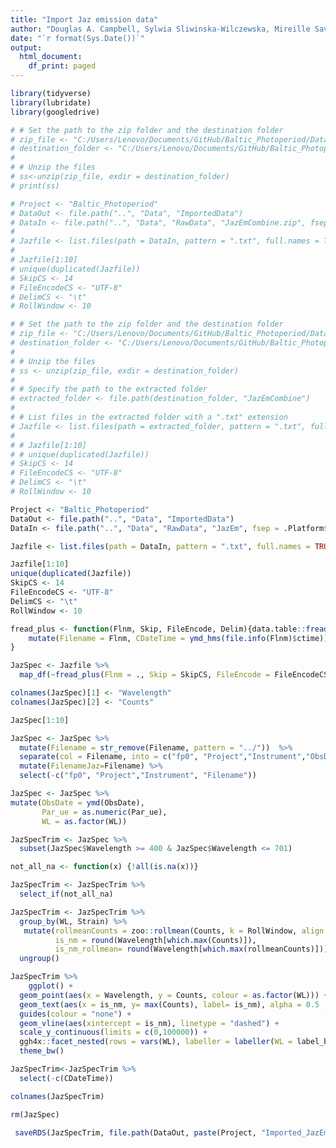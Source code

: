```yaml
---
title: "Import Jaz emission data"
author: "Douglas A. Campbell, Sylwia Sliwinska-Wilczewska, Mireille Savoie"
date: "`r format(Sys.Date())`"
output:
  html_document:
    df_print: paged
---
```


```r
library(tidyverse)
library(lubridate)
library(googledrive)
```

```r
# # Set the path to the zip folder and the destination folder
# zip_file <- "C:/Users/Lenovo/Documents/GitHub/Baltic_Photoperiod/Data/RawData/JazEmCombine.zip"
# destination_folder <- "C:/Users/Lenovo/Documents/GitHub/Baltic_Photoperiod/Data/RawData"
# 
# # Unzip the files
# ss<-unzip(zip_file, exdir = destination_folder)
# print(ss)
```


```r
# Project <- "Baltic_Photoperiod"
# DataOut <- file.path("..", "Data", "ImportedData")
# DataIn <- file.path("..", "Data", "RawData", "JazEmCombine.zip", fsep = .Platform$file.sep)
# 
# Jazfile <- list.files(path = DataIn, pattern = ".txt", full.names = TRUE)
# 
# Jazfile[1:10]
# unique(duplicated(Jazfile))
# SkipCS <- 14
# FileEncodeCS <- "UTF-8"
# DelimCS <- "\t"
# RollWindow <- 10
```
```r
# # Set the path to the zip folder and the destination folder
# zip_file <- "C:/Users/Lenovo/Documents/GitHub/Baltic_Photoperiod/Data/RawData/JazEmCombine.zip"
# destination_folder <- "C:/Users/Lenovo/Documents/GitHub/Baltic_Photoperiod/Data/RawData"
# 
# # Unzip the files
# ss <- unzip(zip_file, exdir = destination_folder)
# 
# # Specify the path to the extracted folder
# extracted_folder <- file.path(destination_folder, "JazEmCombine")
# 
# # List files in the extracted folder with a ".txt" extension
# Jazfile <- list.files(path = extracted_folder, pattern = ".txt", full.names = TRUE)
# 
# # Jazfile[1:10]
# # unique(duplicated(Jazfile))
# SkipCS <- 14
# FileEncodeCS <- "UTF-8"
# DelimCS <- "\t"
# RollWindow <- 10
```




```r
Project <- "Baltic_Photoperiod"
DataOut <- file.path("..", "Data", "ImportedData")
DataIn <- file.path("..", "Data", "RawData", "JazEm", fsep = .Platform$file.sep)

Jazfile <- list.files(path = DataIn, pattern = ".txt", full.names = TRUE)

Jazfile[1:10]
unique(duplicated(Jazfile))
SkipCS <- 14
FileEncodeCS <- "UTF-8"
DelimCS <- "\t"
RollWindow <- 10
```

```r
fread_plus <- function(Flnm, Skip, FileEncode, Delim){data.table::fread(file = Flnm, skip = Skip, encoding = FileEncode, sep = Delim, header = FALSE) %>%
    mutate(Filename = Flnm, CDateTime = ymd_hms(file.info(Flnm)$ctime))
}

JazSpec <- Jazfile %>%
  map_df(~fread_plus(Flnm = ., Skip = SkipCS, FileEncode = FileEncodeCS, Delim = DelimCS))

colnames(JazSpec)[1] <- "Wavelength"
colnames(JazSpec)[2] <- "Counts"

JazSpec[1:10]
```

```r
JazSpec <- JazSpec %>% 
  mutate(Filename = str_remove(Filename, pattern = "../"))  %>% 
  separate(col = Filename, into = c("fp0", "Project","Instrument","ObsDate", "Strain", "Par_ue", "WL"), sep = "([\\/\\/\\_\\_\\_\\_\\_\\_\\.])", remove = FALSE) %>% 
  mutate(FilenameJaz=Filename) %>% 
  select(-c("fp0", "Project","Instrument", "Filename"))

JazSpec <- JazSpec %>% 
mutate(ObsDate = ymd(ObsDate),
       Par_ue = as.numeric(Par_ue),
       WL = as.factor(WL))
```

```r
JazSpecTrim <- JazSpec %>% 
  subset(JazSpec$Wavelength >= 400 & JazSpec$Wavelength <= 701)
```

```r
not_all_na <- function(x) {!all(is.na(x))}

JazSpecTrim <- JazSpecTrim %>%
  select_if(not_all_na)
```

```r
JazSpecTrim <- JazSpecTrim %>% 
  group_by(WL, Strain) %>%
   mutate(rollmeanCounts = zoo::rollmean(Counts, k = RollWindow, align = "left", fill = NA),
          is_nm = round(Wavelength[which.max(Counts)]),
          is_nm_rollmean= round(Wavelength[which.max(rollmeanCounts)])) %>% 
  ungroup()
```

```r
JazSpecTrim %>%
    ggplot() +
  geom_point(aes(x = Wavelength, y = Counts, colour = as.factor(WL))) +
  geom_text(aes(x = is_nm, y= max(Counts), label= is_nm), alpha = 0.5 ,hjust = 0.5, vjust=-0.5) +
  guides(colour = "none") +
  geom_vline(aes(xintercept = is_nm), linetype = "dashed") +
  scale_y_continuous(limits = c(0,100000)) +
  ggh4x::facet_nested(rows = vars(WL), labeller = labeller(WL = label_both, Par = label_both, MultiCulti = label_both)) +
  theme_bw() 
```

```r
JazSpecTrim<-JazSpecTrim %>% 
  select(-c(CDateTime))

colnames(JazSpecTrim)
```
```r
rm(JazSpec)
```

```r
 saveRDS(JazSpecTrim, file.path(DataOut, paste(Project, "Imported_JazEm.Rds", sep = "_"), fsep = .Platform$file.sep))
```


